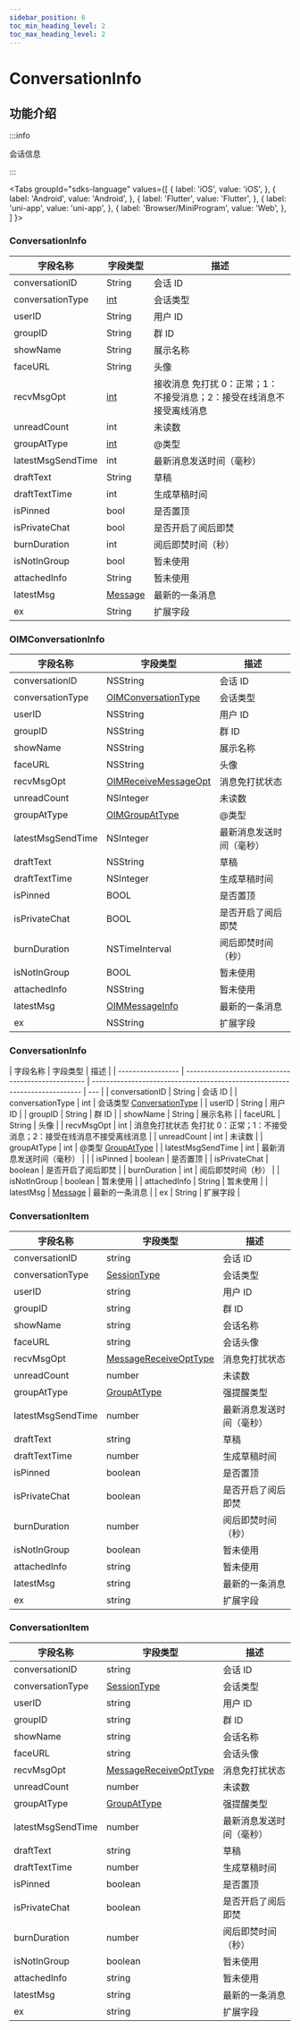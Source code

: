 ```yaml
---
sidebar_position: 6
toc_min_heading_level: 2
toc_max_heading_level: 2
---
```


# ConversationInfo

## 功能介绍

:::info

会话信息

:::

<Tabs
groupId="sdks-language"
values={[
{ label: 'iOS', value: 'iOS', },
{ label: 'Android', value: 'Android', },
{ label: 'Flutter', value: 'Flutter', },
{ label: 'uni-app', value: 'uni-app', },
{ label: 'Browser/MiniProgram', value: 'Web', },
]
}>

<TabItem value="Flutter">

### ConversationInfo

| 字段名称          | 字段类型                                           | 描述                                                                  |
| ----------------- | -------------------------------------------------- | --------------------------------------------------------------------- |
| conversationID    | String                                             | 会话 ID                                                               |
| conversationType  | [int](docs/sdks/enum/conversationType.mdx)         | 会话类型                                                              |
| userID            | String                                             | 用户 ID                                                               |
| groupID           | String                                             | 群 ID                                                                 |
| showName          | String                                             | 展示名称                                                              |
| faceURL           | String                                             | 头像                                                                  |
| recvMsgOpt        | [int](docs/sdks/enum/recvMsgOpt.mdx)               | 接收消息 免打扰 0：正常；1：不接受消息；2：接受在线消息不接受离线消息 |
| unreadCount       | int                                                | 未读数                                                                |
| groupAtType       | [int](docs/sdks/enum/groupAtType.mdx)              | @类型                                                                 |
| latestMsgSendTime | int                                                | 最新消息发送时间（毫秒）                                              |
| draftText         | String                                             | 草稿                                                                  |
| draftTextTime     | int                                                | 生成草稿时间                                                          |
| isPinned          | bool                                               | 是否置顶                                                              |
| isPrivateChat     | bool                                               | 是否开启了阅后即焚                                                    |
| burnDuration      | int                                                | 阅后即焚时间（秒）                                                    |
| isNotInGroup      | bool                                               | 暂未使用                                                              |
| attachedInfo      | String                                             | 暂未使用                                                              |
| latestMsg         | [Message](docs/sdks/class/message/messageInfo.mdx) | 最新的一条消息                                                            |
| ex                | String                                             | 扩展字段                                                        |

</TabItem>

<TabItem value="iOS">

### OIMConversationInfo

| 字段名称          | 字段类型                                                   | 描述                     |
| ----------------- | ---------------------------------------------------------- | ------------------------ |
| conversationID    | NSString                                                   | 会话 ID                  |
| conversationType  | [OIMConversationType](docs/sdks/enum/conversationType.mdx) | 会话类型                 |
| userID            | NSString                                                   | 用户 ID                  |
| groupID           | NSString                                                   | 群 ID                    |
| showName          | NSString                                                   | 展示名称                 |
| faceURL           | NSString                                                   | 头像                     |
| recvMsgOpt        | [OIMReceiveMessageOpt](docs/sdks/enum/recvMsgOpt.mdx)      | 消息免打扰状态           |
| unreadCount       | NSInteger                                                  | 未读数                   |
| groupAtType       | [OIMGroupAtType](docs/sdks/enum/groupAtType.mdx)           | @类型                    |
| latestMsgSendTime | NSInteger                                                  | 最新消息发送时间（毫秒） |
| draftText         | NSString                                                   | 草稿                     |
| draftTextTime     | NSInteger                                                  | 生成草稿时间             |
| isPinned          | BOOL                                                       | 是否置顶                 |
| isPrivateChat     | BOOL                                                       | 是否开启了阅后即焚       |
| burnDuration      | NSTimeInterval                                             | 阅后即焚时间（秒）       |
| isNotInGroup      | BOOL                                                       | 暂未使用                 |
| attachedInfo      | NSString                                                   | 暂未使用                 |
| latestMsg         | [OIMMessageInfo](docs/sdks/class/message/messageInfo.mdx)  | 最新的一条消息               |
| ex                | NSString                                                   | 扩展字段           |

</TabItem>

<TabItem value="Android">

### ConversationInfo

| 字段名称          | 字段类型                                           | 描述                                                                        |
| ----------------- | -------------------------------------------------- | --------------------------------------------------------------------------- | --- |
| conversationID    | String                                             | 会话 ID                                                                     |
| conversationType  | int                                                | 会话类型 [ConversationType](docs/sdks/enum/conversationType.mdx)            |
| userID            | String                                             | 用户 ID                                                                     |
| groupID           | String                                             | 群 ID                                                                       |
| showName          | String                                             | 展示名称                                                                    |
| faceURL           | String                                             | 头像                                                                        |
| recvMsgOpt        | int                                                | 消息免打扰状态 免打扰 0：正常；1：不接受消息；2：接受在线消息不接受离线消息 |
| unreadCount       | int                                                | 未读数                                                                      |
| groupAtType       | int                                                | @类型 [GroupAtType](docs/sdks/enum/groupAtType.mdx)                         |
| latestMsgSendTime | int                                                | 最新消息发送时间（毫秒）                                                    |     |
| isPinned          | boolean                                            | 是否置顶                                                                    |
| isPrivateChat     | boolean                                            | 是否开启了阅后即焚                                                          |
| burnDuration      | int                                                | 阅后即焚时间（秒）                                                          |
| isNotInGroup      | boolean                                            | 暂未使用                                                                    |
| attachedInfo      | String                                             | 暂未使用                                                                    |
| latestMsg         | [Message](docs/sdks/class/message/messageInfo.mdx) | 最新的一条消息                                                                  |
| ex                | String                                             | 扩展字段                                                              |

</TabItem>

<TabItem value="Web">

### ConversationItem

| 字段名称          | 字段类型                                               | 描述                       |
| ----------------- | ------------------------------------------------------ | -------------------------- |
| conversationID    | string                                                 | 会话 ID                    |
| conversationType  | [SessionType](docs/sdks/enum/conversationType.mdx)     | 会话类型                   |
| userID            | string                                                 | 用户 ID                    |
| groupID           | string                                                 | 群 ID                      |
| showName          | string                                                 | 会话名称                   |
| faceURL           | string                                                 | 会话头像                   |
| recvMsgOpt        | [MessageReceiveOptType](docs/sdks/enum/recvMsgOpt.mdx) | 消息免打扰状态             |
| unreadCount       | number                                                 | 未读数                     |
| groupAtType       | [GroupAtType](docs/sdks/enum/groupAtType.mdx)          | 强提醒类型                 |
| latestMsgSendTime | number                                                 | 最新消息发送时间（毫秒）   |
| draftText         | string                                                 | 草稿                       |
| draftTextTime     | number                                                 | 生成草稿时间               |
| isPinned          | boolean                                                | 是否置顶                   |
| isPrivateChat     | boolean                                                | 是否开启了阅后即焚         |
| burnDuration      | number                                                 | 阅后即焚时间（秒）         |
| isNotInGroup      | boolean                                                | 暂未使用                   |
| attachedInfo      | string                                                 | 暂未使用                   |
| latestMsg         | string                                                 | 最新的一条消息 |
| ex                | string                                                 | 扩展字段             |

</TabItem>

<TabItem value="uni-app">

### ConversationItem

| 字段名称          | 字段类型                                               | 描述                       |
| ----------------- | ------------------------------------------------------ | -------------------------- |
| conversationID    | string                                                 | 会话 ID                    |
| conversationType  | [SessionType](docs/sdks/enum/conversationType.mdx)     | 会话类型                   |
| userID            | string                                                 | 用户 ID                    |
| groupID           | string                                                 | 群 ID                      |
| showName          | string                                                 | 会话名称                   |
| faceURL           | string                                                 | 会话头像                   |
| recvMsgOpt        | [MessageReceiveOptType](docs/sdks/enum/recvMsgOpt.mdx) | 消息免打扰状态             |
| unreadCount       | number                                                 | 未读数                     |
| groupAtType       | [GroupAtType](docs/sdks/enum/groupAtType.mdx)          | 强提醒类型                 |
| latestMsgSendTime | number                                                 | 最新消息发送时间（毫秒）   |
| draftText         | string                                                 | 草稿                       |
| draftTextTime     | number                                                 | 生成草稿时间               |
| isPinned          | boolean                                                | 是否置顶                   |
| isPrivateChat     | boolean                                                | 是否开启了阅后即焚         |
| burnDuration      | number                                                 | 阅后即焚时间（秒）         |
| isNotInGroup      | boolean                                                | 暂未使用                   |
| attachedInfo      | string                                                 | 暂未使用                   |
| latestMsg         | string                                                 | 最新的一条消息 |
| ex                | string                                                 | 扩展字段             |

</TabItem>

</Tabs>
